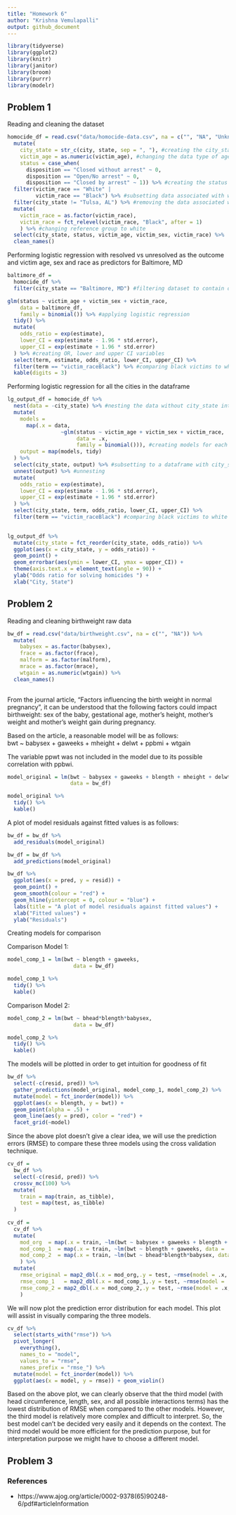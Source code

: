 ```yaml
---
title: "Homework 6"
author: "Krishna Vemulapalli"
output: github_document
---
```


```r
library(tidyverse)
library(ggplot2)
library(knitr)
library(janitor)
library(broom)
library(purrr)
library(modelr)
```

## Problem 1

Reading and cleaning the dataset      
       
```r
homocide_df = read.csv("data/homocide-data.csv", na = c("", "NA", "Unknown")) %>%
  mutate(
    city_state = str_c(city, state, sep = ", "), #creating the city_state variable
    victim_age = as.numeric(victim_age), #changing the data type of age to numeric
    status = case_when(
      disposition == "Closed without arrest" ~ 0,
      disposition == "Open/No arrest" ~ 0,
      disposition == "Closed by arrest" ~ 1)) %>% #creating the status variable
  filter(victim_race == "White" |
         victim_race == "Black") %>% #subsetting data associated with white/black race
  filter(city_state != "Tulsa, AL") %>% #removing the data associated with Tulsa, AL
  mutate(
    victim_race = as.factor(victim_race),
    victim_race = fct_relevel(victim_race, "Black", after = 1)
    ) %>% #changing reference group to white
  select(city_state, status, victim_age, victim_sex, victim_race) %>%
  clean_names()
```
 
Performing logistic regression with resolved vs unresolved as the outcome and victim age, sex and race as predictors for  Baltimore, MD     
      
```r
baltimore_df = 
  homocide_df %>%
  filter(city_state == "Baltimore, MD") #filtering dataset to contain only baltimore data

glm(status ~ victim_age + victim_sex + victim_race, 
    data = baltimore_df, 
    family = binomial()) %>% #applying logistic regression
  tidy() %>%
  mutate(
    odds_ratio = exp(estimate),
    lower_CI = exp(estimate - 1.96 * std.error),
    upper_CI = exp(estimate + 1.96 * std.error)
  ) %>% #creating OR, lower and upper CI variables
  select(term, estimate, odds_ratio, lower_CI, upper_CI) %>%
  filter(term == "victim_raceBlack") %>% #comparing black victims to white victims
  kable(digits = 3)
```

Performing logistic regression for all the cities in the dataframe      
    
```r
lg_output_df = homocide_df %>%
  nest(data = -city_state) %>% #nesting the data without city_state into a data variable
  mutate(
    models = 
      map(.x = data, 
                 ~glm(status ~ victim_age + victim_sex + victim_race, 
                      data = .x, 
                      family = binomial())), #creating models for each city
    output = map(models, tidy)
  ) %>%
  select(city_state, output) %>% #subsetting to a dataframe with city_state and output
  unnest(output) %>% #unnesting
  mutate(
    odds_ratio = exp(estimate),
    lower_CI = exp(estimate - 1.96 * std.error),
    upper_CI = exp(estimate + 1.96 * std.error)
  ) %>% 
  select(city_state, term, odds_ratio, lower_CI, upper_CI) %>%
  filter(term == "victim_raceBlack") #comparing black victims to white victims
  
```



```r
lg_output_df %>%
  mutate(city_state = fct_reorder(city_state, odds_ratio)) %>%
  ggplot(aes(x = city_state, y = odds_ratio)) +
  geom_point() +
  geom_errorbar(aes(ymin = lower_CI, ymax = upper_CI)) +
  theme(axis.text.x = element_text(angle = 90)) +
  ylab("Odds ratio for solving homicides ") + 
  xlab("City, State")
```


## Problem 2

Reading and cleaning birthweight raw data

```r
bw_df = read.csv("data/birthweight.csv", na = c("", "NA")) %>%
  mutate(
    babysex = as.factor(babysex),
    frace = as.factor(frace),
    malform = as.factor(malform),
    mrace = as.factor(mrace),
    wtgain = as.numeric(wtgain)) %>%
  clean_names()
  
```


From the journal article, "Factors influencing the birth weight in normal pregnancy", it can be understood that the following factors could impact birthweight: sex of the baby, gestational age, mother's height, mother's weight and mother's weight gain during pregnancy.

Based on the article, a reasonable model will be as follows:       
bwt ~ babysex + gaweeks + mheight + delwt + ppbmi + wtgain

The variable ppwt was not included in the model due to its possible correlation with ppbwi. 

```r
model_original = lm(bwt ~ babysex + gaweeks + blength + mheight + delwt + ppbmi +wtgain,
                    data = bw_df)

model_original %>% 
  tidy() %>%
  kable()
```


A plot of model residuals against fitted values is as follows:  


```r
bw_df = bw_df %>%
  add_residuals(model_original)

bw_df = bw_df %>%
  add_predictions(model_original)

bw_df %>%
  ggplot(aes(x = pred, y = resid)) + 
  geom_point() +
  geom_smooth(colour = "red") +
  geom_hline(yintercept = 0, colour = "blue") +
  labs(title = "A plot of model residuals against fitted values") +
  xlab("Fitted values") +
  ylab("Residuals") 
```

Creating models for comparison

Comparison Model 1:
```r
model_comp_1 = lm(bwt ~ blength + gaweeks,
                     data = bw_df)

model_comp_1 %>% 
  tidy() %>%
  kable()
```

Comparison Model 2:
```r
model_comp_2 = lm(bwt ~ bhead*blength*babysex,
                     data = bw_df)

model_comp_2 %>% 
  tidy() %>%
  kable()
```

The models will be plotted in order to get intuition for goodness of fit

```r
bw_df %>%
  select(-c(resid, pred)) %>%
  gather_predictions(model_original, model_comp_1, model_comp_2) %>%
  mutate(model = fct_inorder(model)) %>%
  ggplot(aes(x = blength, y = bwt)) +
  geom_point(alpha = .5) +
  geom_line(aes(y = pred), color = "red") + 
  facet_grid(~model)

```

Since the above plot doesn't give a clear idea, we will use the prediction errors (RMSE) to compare these three models using the cross validation technique. 

```r
cv_df = 
  bw_df %>%
  select(-c(resid, pred)) %>% 
  crossv_mc(100) %>%
  mutate(
    train = map(train, as_tibble),
    test = map(test, as_tibble)
  )
  
cv_df = 
  cv_df %>%
  mutate(
    mod_org  = map(.x = train, ~lm(bwt ~ babysex + gaweeks + blength + mheight + delwt + ppbmi +wtgain,data = .x)),
    mod_comp_1  = map(.x = train, ~lm(bwt ~ blength + gaweeks, data = .x)),
    mod_comp_2  = map(.x = train, ~lm(bwt ~ bhead*blength*babysex, data = .x))
    ) %>% 
  mutate(
    rmse_original = map2_dbl(.x = mod_org,.y = test, ~rmse(model = .x, data = .y)),
    rmse_comp_1   = map2_dbl(.x = mod_comp_1,.y = test, ~rmse(model = .x, data = .y)),
    rmse_comp_2 = map2_dbl(.x = mod_comp_2,.y = test, ~rmse(model = .x, data = .y))
    )
```

We will now plot the prediction error distribution for each model. This plot will assist in visually comparing the three models. 

```r
cv_df %>% 
  select(starts_with("rmse")) %>% 
  pivot_longer(
    everything(),
    names_to = "model", 
    values_to = "rmse",
    names_prefix = "rmse_") %>% 
  mutate(model = fct_inorder(model)) %>% 
  ggplot(aes(x = model, y = rmse)) + geom_violin()
```

Based on the above plot, we can clearly observe that the third model (with head circumference, length, sex, and all possible interactions terms) has the lowest distribution of RMSE when compared to the other models. However, the third model is relatively more complex and difficult to interpret. So, the best model can't be decided very easily and it depends on the context. The third model would be more efficient for the prediction purpose, but for interpretation purpose we might have to choose a different model. 

## Problem 3



### References

* https://www.ajog.org/article/0002-9378(65)90248-6/pdf#articleInformation
